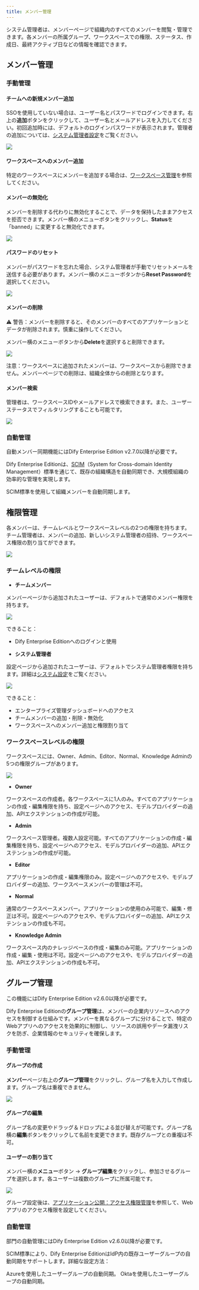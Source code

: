 ```yaml
---
title: メンバー管理
---
```


システム管理者は、メンバーページで組織内のすべてのメンバーを閲覧・管理できます。各メンバーの所属グループ、ワークスペースでの権限、ステータス、作成日、最終アクティブ日などの情報を確認できます。

## メンバー管理

### 手動管理

#### チームへの新規メンバー追加

SSOを使用していない場合は、ユーザー名とパスワードでログインできます。右上の**追加**ボタンをクリックして、ユーザー名とメールアドレスを入力してください。初回追加時には、デフォルトのログインパスワードが表示されます。管理者の追加については、[システム管理者設定](/administrator-guide/system-settings#)をご覧ください。

![](/ja-jp/images/members-management-6.png)

#### ワークスペースへのメンバー追加

特定のワークスペースにメンバーを追加する場合は、[ワークスペース管理](/administrator-guide/workspace-management)を参照してください。

#### メンバーの無効化

メンバーを削除する代わりに無効化することで、データを保持したままアクセスを拒否できます。メンバー横のメニューボタンをクリックし、**Status**を「banned」に変更すると無効化できます。

![](/ja-jp/images/members-management-7.png)

#### パスワードのリセット

メンバーがパスワードを忘れた場合、システム管理者が手動でリセットメールを送信する必要があります。メンバー横のメニューボタンから**Reset Password**を選択してください。

![](/ja-jp/images/members-management-8.png)

#### メンバーの削除

⚠️ 警告：メンバーを削除すると、そのメンバーのすべてのアプリケーションとデータが削除されます。慎重に操作してください。

メンバー横のメニューボタンから**Delete**を選択すると削除できます。

![](/ja-jp/images/members-management-9.png)

注意：ワークスペースに追加されたメンバーは、ワークスペースから削除できません。メンバーページでの削除は、組織全体からの削除となります。

#### メンバー検索

管理者は、ワークスペースIDやメールアドレスで検索できます。また、ユーザーステータスでフィルタリングすることも可能です。

![](/ja-jp/images/members-management-10.png)

### 自動管理

<Info>
  自動メンバー同期機能にはDify Enterprise Edition v2.7.0以降が必要です。
</Info>

Dify Enterprise Editionは、[SCIM](https://scim.cloud/)（System for Cross-domain Identity Management）標準を通じて、既存の組織構造を自動同期でき、大規模組織の効率的な管理を実現します。

<Card title="メンバーの自動同期" icon="user" href="/ja-jp/administrator-guide/members/synchronization/sync-team-members">
  SCIM標準を使用して組織メンバーを自動同期します。
</Card>

## 権限管理

各メンバーは、チームレベルとワークスペースレベルの2つの権限を持ちます。チーム管理者は、メンバーの追加、新しいシステム管理者の招待、ワークスペース権限の割り当てができます。

![](https://assets-docs.dify.ai/2025/04/60a427910a4f698d4b62e4aa0098ff55.png)

### チームレベルの権限

- **チームメンバー**

メンバーページから追加されたユーザーは、デフォルトで通常のメンバー権限を持ちます。

![](/ja-jp/images/members-management-3.png)

できること：
- Dify Enterprise Editionへのログインと使用

- **システム管理者**

設定ページから追加されたユーザーは、デフォルトでシステム管理者権限を持ちます。詳細は[システム設定](/administrator-guide/system-settings)をご覧ください。

![](/ja-jp/images/members-management-4.png)

できること：
- エンタープライズ管理ダッシュボードへのアクセス
- チームメンバーの追加・削除・無効化
- ワークスペースへのメンバー追加と権限割り当て

### ワークスペースレベルの権限

ワークスペースには、Owner、Admin、Editor、Normal、Knowledge Adminの5つの権限グループがあります。

![](/ja-jp/images/members-management-5.png)

- **Owner**

ワークスペースの作成者。各ワークスペースに1人のみ。すべてのアプリケーションの作成・編集権限を持ち、設定ページへのアクセス、モデルプロバイダーの追加、APIエクステンションの作成が可能。

- **Admin**

ワークスペース管理者。複数人設定可能。すべてのアプリケーションの作成・編集権限を持ち、設定ページへのアクセス、モデルプロバイダーの追加、APIエクステンションの作成が可能。

- **Editor**

アプリケーションの作成・編集権限のみ。設定ページへのアクセスや、モデルプロバイダーの追加、ワークスペースメンバーの管理は不可。

- **Normal**

通常のワークスペースメンバー。アプリケーションの使用のみ可能で、編集・修正は不可。設定ページへのアクセスや、モデルプロバイダーの追加、APIエクステンションの作成も不可。

- **Knowledge Admin**

ワークスペース内のナレッジベースの作成・編集のみ可能。アプリケーションの作成・編集・使用は不可。設定ページへのアクセスや、モデルプロバイダーの追加、APIエクステンションの作成も不可。

## グループ管理

<Info>
  この機能にはDify Enterprise Edition v2.6.0以降が必要です。
</Info>

Dify Enterprise Editionの**グループ管理**は、メンバーの企業内リソースへのアクセスを制御する仕組みです。メンバーを異なるグループに分けることで、特定のWebアプリへのアクセスを効果的に制御し、リソースの誤用やデータ漏洩リスクを防ぎ、企業情報のセキュリティを確保します。

### 手動管理

#### グループの作成

**メンバー**ページ右上の**グループ管理**をクリックし、グループ名を入力して作成します。グループ名は重複できません。

![](https://assets-docs.dify.ai/2025/04/cb14986e1d2346aff6c5e321ced7cff7.png)

#### グループの編集

グループ名の変更やドラッグ＆ドロップによる並び替えが可能です。グループ名横の**編集**ボタンをクリックして名前を変更できます。既存グループとの重複は不可。

#### ユーザーの割り当て

メンバー横の**メニュー**ボタン → **グループ編集**をクリックし、参加させるグループを選択します。各ユーザーは複数のグループに所属可能です。

![](https://assets-docs.dify.ai/2025/04/2e20d0adc2cbeb1267b6b1639c1ec677.png)

グループ設定後は、[アプリケーション公開：アクセス権限管理](/ja-jp/user-guide/application-publishing/permission-management)を参照して、Webアプリのアクセス権限を設定してください。

### 自動管理

<Info>
  部門の自動管理にはDify Enterprise Edition v2.6.0以降が必要です。
</Info>

SCIM標準により、Dify Enterprise EditionはIdP内の既存ユーザーグループの自動同期をサポートします。詳細な設定方法：

<CardGroup cols={2}>
  <Card title="Azure" icon="microsoft" href="/ja-jp/administrator-guide/members/synchronization/azure#6-ユーザーグループの自動同期">
    Azureを使用したユーザーグループの自動同期。
  </Card>

  <Card title="Okta" icon="key" href="/ja-jp/administrator-guide/members/synchronization/okta#5-ユーザーとグループの割り当て">
    Oktaを使用したユーザーグループの自動同期。
  </Card>
</CardGroup>
